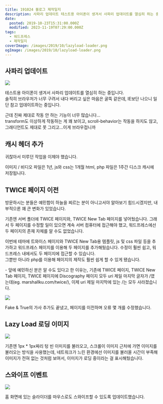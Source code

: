 ```yaml
---
title: 191024 블로그 제작일지
description: 사파리 업데이트 테스트용 아이폰이 생겨서 사파리 업데이트를 열심히 하는 중입니다.솔직히 브라우저가 너무 구려서 내다 버리고 싶은 마음은 굴뚝 같은데, IE보단 나으니 일단 참고 업데이트하는 중입니다. 근데 진짜 제대로 작동 안 하는 기능이 너무 많습니다…transform도 이상하게 작동하는 게 꽤 보이고, scroll-behavior는 작동을 하지도 않고, 그래디언트도 제대로 못 그리고…이게 브라우접니까 캐시 헤더 추가 귀찮아서 미루던 작업을 이제야
date:
  posted: 2019-10-23T15:31:00.000Z
  modified: 2023-11-19T07:29:00.000Z
tags:
  - 워드프레스
  - 제작일지
coverImage: /images/2019/10/lazyload-loader.png
ogImage: /images/2019/10/lazyload-loader.png
---
```


## 사파리 업데이트

![](/images/2019/10/IMG_20191023_235853.jpg)

테스트용 아이폰이 생겨서 사파리 업데이트를 열심히 하는 중입니다.  
솔직히 브라우저가 너무 구려서 내다 버리고 싶은 마음은 굴뚝 같은데, IE보단 나으니 일단 참고 업데이트하는 중입니다.

근데 진짜 제대로 작동 안 하는 기능이 너무 많습니다…  
transform도 이상하게 작동하는 게 꽤 보이고, scroll-behavior는 작동을 하지도 않고, 그래디언트도 제대로 못 그리고…이게 브라우접니까

## 캐시 헤더 추가

귀찮아서 미루던 작업을 이제야 했습니다.

이미지 / 비디오 파일은 1년, js와 css는 1개월 html, php 파일은 1주간 디스크 캐시에 저장됩니다.

## TWICE 페이지 이전

방문하시는 분들은 예민함이 하늘을 찌르는 분이 아니고서야 알아보기 힘드시겠지만, 내부적으론 꽤 큰 변화가 있었습니다.

기존엔 서버 폴더에 TWICE 페이지와, TWICE New Tab 페이지를 넣어뒀습니다. 그래서 두 페이지를 수정할 일이 있으면 계속 서버 컴퓨터에 접근해야 했고, 워드프레스에선 두 페이지의 존재 자체를 알 수도 없었습니다.

이번에 테마에 트와이스 페이지와 TWICE New Tab용 템플릿, js 및 css 파일 등을 추가하고 워드프레스 페이지를 이용해 두 페이지를 추가해뒀습니다. 수정이 훨씬 쉽고, 워드프레스 내에서도 두 페이지에 접근할 수 있습니다.  
그뿐만 아니라 php를 이용해 페이지의 제작도 훨씬 쉽게 할 수 있게 됐습니다.

\- 앞에 예민하신 분은 알 수도 있다고 한 이유는, 기존에 TWICE 페이지, TWICE New Tab 페이지, TWICE 페이지에 Discography 페이지 모두 uri 제일 마지막 글자가 /였는데(eg. marshallku.com/twice/), 이제 uri 제일 마지막에 있는 /는 모두 사라졌습니다.

![](/images/2019/10/fake-true.png)

Fake & True의 가사 추가도 끝냈고, 페이지를 이전하며 오류 몇 개를 수정했습니다.

## Lazy Load 로딩 이미지

![](/images/2019/10/lazyload-loader.png)

기존엔 1px \* 1px짜리 텅 빈 이미지를 불러오고, 스크롤이 이미지 근처에 가면 이미지를 불러오는 방식을 사용했는데, 네트워크가 느린 환경에선 이미지를 불러올 시간이 부족해 이미지가 전혀 없는 것처럼 보여서, 이미지가 로딩 중이라는 걸 표시해뒀습니다.

## 스와이프 이벤트

![](/images/2019/10/마우스-스와이프.png)

홈 화면에 있는 슬라이더를 마우스로도 스와이프할 수 있도록 업데이트했습니다.